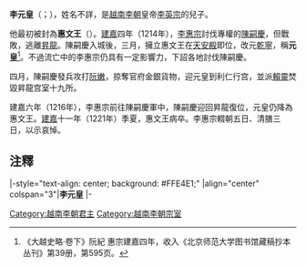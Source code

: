 '''李元皇'''（{{vie|v=Lý Nguyên Hoàng|hn=李元皇}}；{{bd|？||1221年||catIdx=L}}），姓名不詳，是[[越南|越南]][[李朝_(越南)|李朝]]皇帝[[李英宗|李英宗]]的兒子。

他最初被封為'''惠文王'''（{{vie|v=Huệ Văn vương|hn=惠文王}}）。[[建嘉|建嘉]]四年（1214年），[[李惠宗|李惠宗]]討伐專權的[[陳嗣慶|陳嗣慶]]，但戰敗，逃離[[昇龍|昇龍]]。陳嗣慶入城後，三月，擁立惠文王在[[天安殿|天安殿]]即位，改元[[乾寧_(李朝)|乾寧]]，稱'''元皇'''<ref>《大越史略·卷下》阮紀 惠宗建嘉四年，收入《北京师范大学图书馆藏稿抄本丛刊》第39册，第595页。</ref>。不過流亡中的李惠宗仍具有一定影響力，下詔各地討伐陳嗣慶。

四月，陳嗣慶發兵攻打[[阮嫩|阮嫩]]，掠奪官府金銀貨物，迎元皇到利仁行宫，並派[[賴靈|賴靈]]焚毀昇龍宫室十九所。

建嘉六年（1216年），李惠宗前往陳嗣慶軍中，陳嗣慶迎回昇龍復位，元皇仍降為惠文王。[[建嘉|建嘉]]十一年（1221年）季夏，惠文王病卒。李惠宗輟朝五日、清膳三日，以示哀悼。

==注釋==
{{reflist}}

{{start box}}
|-style="text-align: center; background: #FFE4E1;"
|align="center" colspan="3"|'''李元皇'''
|-
{{s-before|[[李惠宗|李惠宗]]}}
{{s-title|[[越南君主列表#李朝|越南李朝君主]]|1214年—1216年}}
{{s-after|李惠宗}}
{{end box}}

{{丁朝、前黎朝及李朝君主}}

[[Category:越南李朝君主|Category:越南李朝君主]]
[[Category:越南李朝宗室|Category:越南李朝宗室]]